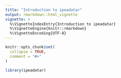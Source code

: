 ```yaml
---
title: "Introduction to ipeadatar"
output: rmarkdown::html_vignette
vignette: >
  %\VignetteIndexEntry{Introduction to ipeadatar}
  %\VignetteEngine{knitr::rmarkdown}
  %\VignetteEncoding{UTF-8}
---
```


```r
knitr::opts_chunk$set(
  collapse = TRUE,
  comment = "#>"
)
```

```r
library(ipeadatar)
```
